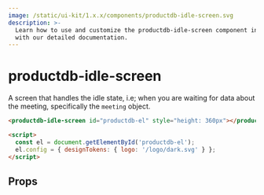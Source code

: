 ```yaml
---
image: /static/ui-kit/1.x.x/components/productdb-idle-screen.svg
description: >-
  Learn how to use and customize the productdb-idle-screen component in ProductDB's UI Kit
  with our detailed documentation.
---
```


# productdb-idle-screen

A screen that handles the idle state,
i.e; when you are waiting for data about the meeting, specifically the `meeting` object.

```html
<productdb-idle-screen id="productdb-el" style="height: 360px"></productdb-idle-screen>

<script>
  const el = document.getElementById('productdb-el');
  el.config = { designTokens: { logo: '/logo/dark.svg' } };
</script>
```

## Props

<PropsTable of="productdb-idle-screen" />

<head>
  <title>UI Kit productdb-idle-screen</title>
</head>
